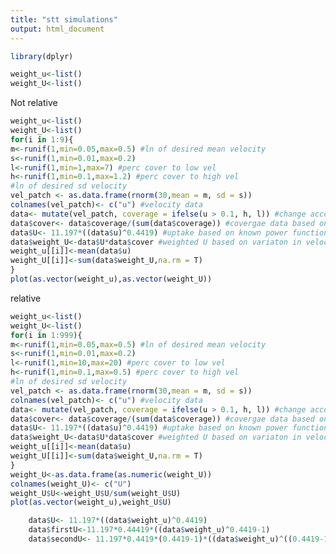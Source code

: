 ```yaml
---
title: "stt simulations"
output: html_document
---
```


```r
library(dplyr)
```

```r

weight_u<-list()
weight_U<-list()
```


Not relative
```r
weight_u<-list()
weight_U<-list()
for(i in 1:9){
m<-runif(1,min=0.05,max=0.5) #ln of desired mean velocity
s<-runif(1,min=0.01,max=0.2)
l<-runif(1,min=1,max=7) #perc cover to low vel
h<-runif(1,min=0.1,max=1.2) #perc cover to high vel
#ln of desired sd velocity
vel_patch <- as.data.frame(rnorm(30,mean = m, sd = s))
colnames(vel_patch)<- c("u") #velocity data
data<- mutate(vel_patch, coverage = ifelse(u > 0.1, h, l)) #change accordingly
data$cover<- data$coverage/(sum(data$coverage)) #covergae data based on velocity   
data$U<- 11.197*((data$u)^0.4419) #uptake based on known power function
data$weight_U<-data$U*data$cover #weighted U based on variaton in velocity
weight_u[[i]]<-mean(data$u)
weight_U[[i]]<-sum(data$weight_U,na.rm = T)
}
plot(as.vector(weight_u),as.vector(weight_U))

```


 relative
```r
weight_u<-list()
weight_U<-list()
for(i in 1:999){
m<-runif(1,min=0.05,max=0.5) #ln of desired mean velocity
s<-runif(1,min=0.01,max=0.2)
l<-runif(1,min=10,max=20) #perc cover to low vel
h<-runif(1,min=0.1,max=0.5) #perc cover to high vel
#ln of desired sd velocity
vel_patch <- as.data.frame(rnorm(30,mean = m, sd = s))
colnames(vel_patch)<- c("u") #velocity data
data<- mutate(vel_patch, coverage = ifelse(u > 0.1, h, l)) #change accordingly
data$cover<- data$coverage/(sum(data$coverage)) #covergae data based on velocity   
data$U<- 11.197*((data$u)^0.4419) #uptake based on known power function
data$weight_U<-data$U*data$cover #weighted U based on variaton in velocity
weight_u[[i]]<-mean(data$u)
weight_U[[i]]<-sum(data$weight_U,na.rm = T)
}
weight_U<-as.data.frame(as.numeric(weight_U))
colnames(weight_U)<- c("U")
weight_U$U<-weight_U$U/sum(weight_U$U)
plot(as.vector(weight_u),weight_U$U)

```

```r
    data$U<- 11.197*((data$weight_u)^0.4419)
    data$firstU<-11.197*0.44419*((data$weight_u)^0.4419-1)
    data$secondU<- 11.197*0.4419*(0.4419-1)*((data$weight_u)^((0.4419-1)-1))

```

